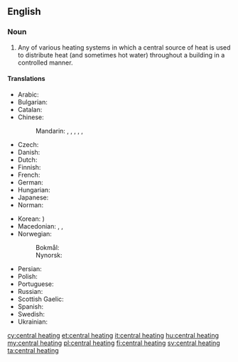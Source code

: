 ==English==

===Noun===
{{wikipedia}}
{{en-noun|-}}

# Any of various heating systems in which a central source of heat is used to distribute heat (and sometimes hot water) throughout a building in a controlled manner.

====Translations====
{{trans-top|heating system}}
* Arabic: {{t|ar|تَدْفِئَة مَرْكَزِيَّة|f}}
* Bulgarian: {{t|bg|централно отопление|n}}
* Catalan: {{t|ca|calefacció central|f}}
* Chinese:
*: Mandarin: {{t|cmn|集中供熱|sc=Hani}}, {{t|cmn|集中供热|tr=jízhōng gōngrè|sc=Hani}}, {{t|cmn|中央暖氣系統|sc=Hani}}, {{t|cmn|中央暖气系统|tr=zhōngyāng nuǎnqì xìtǒng|sc=Hani}}, {{qualifier|abbreviation}} {{t+|cmn|暖氣|sc=Hani}}, {{t+|cmn|暖气|tr=nuǎnqì|sc=Hani}}
* Czech: {{t+|cs|ústřední topení|n}}
* Danish: {{t+|da|centralvarme|c}}
* Dutch: {{t+|nl|centrale verwarming|f}}
* Finnish: {{t|fi|keskuslämmitys}}
* French: {{t|fr|chauffage central|m}}
* German: {{t+|de|Zentralheizung|f}}
* Hungarian: {{t+|hu|központi fűtés}}
* Japanese: {{t|ja|セントラルヒーティング|tr=sentoraruhītingu}}
* Norman: {{t|nrf|caûffage central|m}}
{{trans-mid}}
* Korean: {{t|ko|중앙 난방|sc=Hang}} {{t+|ko|中央煖房|sc=Hani}})
* Macedonian: {{t|mk|парно|n|tr=párno}}, {{t|mk|парно греење|n|tr=párno gréenje}}, {{t|mk|централно греење|n|tr=céntralno gréenje}}
* Norwegian:
*: Bokmål: {{t|nb|sentralvarme|m}}
*: Nynorsk: {{t|nn|sentralvarme|m}}
* Persian: {{t+|fa|شوفاژ|tr=šofâž|sc=fa-Arab}}
* Polish: {{t|pl|centralne ogrzewanie|n}}
* Portuguese: {{t+|pt|calefação|f}}
* Russian: {{t|ru|центра́льное отопле́ние|n}}
* Scottish Gaelic: {{t|gd|teasachadh meadhanach|m}}
* Spanish: {{t|es|calefacción central|f}}
* Swedish: {{t|sv|centralvärme|c}}
* Ukrainian: {{t-needed|uk}}
{{trans-bottom}}

[[cy:central heating]]
[[et:central heating]]
[[it:central heating]]
[[hu:central heating]]
[[my:central heating]]
[[pl:central heating]]
[[fi:central heating]]
[[sv:central heating]]
[[ta:central heating]]